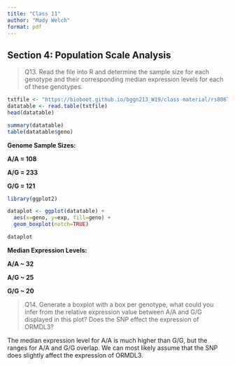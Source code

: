 ```yaml
---
title: "Class 11"
author: "Mady Welch"
format: pdf
---
```


## Section 4: Population Scale Analysis

>Q13. Read the file into R and determine the sample size for each genotype and their corresponding median expression levels for each of these genotypes. 

```r
txtfile <- "https://bioboot.github.io/bggn213_W19/class-material/rs8067378_ENSG00000172057.6.txt"
datatable <- read.table(txtfile)
head(datatable)
```

```r
summary(datatable)
table(datatable$geno)
```

**Genome Sample Sizes:**

**A/A = 108**

**A/G = 233** 

**G/G = 121**



```r
library(ggplot2)

dataplot <- ggplot(datatable) +
  aes(x=geno, y=exp, fill=geno) +
  geom_boxplot(notch=TRUE)

dataplot
```

**Median Expression Levels:**

**A/A ~ 32** 

**A/G ~ 25** 

**G/G ~ 20** 


>Q14. Generate a boxplot with a box per genotype, what could you infer from the relative expression value between A/A and G/G displayed in this plot? Does the SNP effect the expression of ORMDL3?

The median expression level for A/A is much higher than G/G, but the ranges for A/A and G/G overlap. We can most likely assume that the SNP does slightly affect the expression of ORMDL3.








































